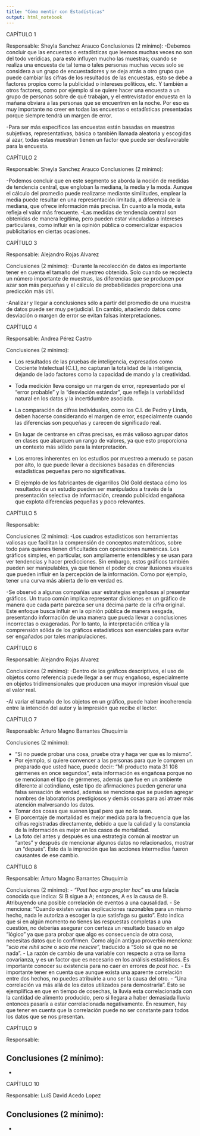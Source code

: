 ```yaml
---
title: "Cómo mentir con Estadísticas"
output: html_notebook
---
```


CAPÍTULO 1

Responsable: Sheyla Sanchez Arauco
Conclusiones (2 mínimo):
-Debemos concluir que las encuestas o estadísticas que leemos muchas veces no son del todo verídicas, para esto influyen mucho las muestras; cuando se realiza una encuesta de tal tema o tales personas muchas veces solo se considera a un grupo de encuestadores y se deja atrás a otro grupo que puede cambiar las cifras de los resultados de las encuestas, esto se debe a factores propios como la publicidad o intereses políticos, etc. Y también a otros factores, como por ejemplo si se quiere hacer una encuesta a un grupo de personas sobre de qué trabajan, y el entrevistador encuesta en la mañana obviara a las personas que se encuentren en la noche. Por eso es muy importante no creer en todas las encuestas o estadísticas presentadas porque siempre tendrá un margen de error.

-Para ser más específicos las encuestas están basadas en muestras subjetivas, representativas, básica o también llamada aleatoria y escogidas al azar, todas estas muestran tienen un factor que puede ser desfavorable para la encuesta. 



CAPÍTULO 2

Responsable: Sheyla Sanchez Arauco
Conclusiones (2 mínimo):

-Podemos concluir que en este segmento se aborda la noción de medidas de tendencia central, que engloban la mediana, la media y la moda. Aunque el cálculo del promedio puede realizarse mediante similitudes, emplear la media puede resultar en una representación limitada, a diferencia de la mediana, que ofrece información más precisa. En cuanto a la moda, esta refleja el valor más frecuente.
-Las medidas de tendencia central son obtenidas de manera legítima, pero pueden estar vinculadas a intereses particulares, como influir en la opinión pública o comercializar espacios publicitarios en ciertas ocasiones.




CAPÍTULO 3

Responsable: Alejandro Rojas Alvarez

Conclusiones (2 mínimo):
-Durante la recolección de datos es importante tener en cuenta el tamaño del muestreo obtenido. Solo cuando se recolecta un número importante de muestras, las diferencias que se producen por azar son más pequeñas y el cálculo de probabilidades proporciona una predicción más útil.

-Analizar y llegar a conclusiones sólo a partir del promedio de una muestra de datos puede ser muy perjudicial. En cambio, añadiendo datos como desviación o margen de error se evitan falsas interpretaciones.




CAPÍTULO 4

Responsable: Andrea Pérez Castro

Conclusiones (2 mínimo):

- Los resultados de las pruebas de inteligencia, expresados como Cociente Intelectual (C.I.), no capturan la totalidad de la inteligencia, dejando de lado factores como la capacidad de mando y la creatividad.

- Toda medición lleva consigo un margen de error, representado por el "error probable" y la "desviación estándar", que refleja la variabilidad natural en los datos y la incertidumbre asociada.

- La comparación de cifras individuales, como los C.I. de Pedro y Linda, deben hacerse considerando el margen de error, especialmente cuando las diferencias son pequeñas y carecen de significado real.

- En lugar de centrarse en cifras precisas, es más valioso agrupar datos en clases que abarquen un rango de valores, ya que esto proporciona un contexto más sólido para la interpretación.

- Los errores inherentes en los estudios por muestreo a menudo se pasan por alto, lo que puede llevar a decisiones basadas en diferencias estadísticas pequeñas pero no significativas.

- El ejemplo de los fabricantes de cigarrillos Old Gold destaca cómo los resultados de un estudio pueden ser manipulados a través de la presentación selectiva de información, creando publicidad engañosa que explota diferencias pequeñas y poco relevantes.



CAPÍTULO 5

Responsable: 

Conclusiones (2 mínimo):
-Los cuadros estadísticos son herramientas valiosas que facilitan la comprensión de conceptos matemáticos, sobre todo para quienes tienen dificultades con operaciones numéricas. Los gráficos simples, en particular, son ampliamente entendibles y se usan para ver tendencias y hacer predicciones. Sin embargo, estos gráficos también pueden ser manipulables, ya que tienen el poder de crear ilusiones visuales que pueden influir en la percepción de la información. Como por ejemplo, tener una curva más abierta de lo en verdad es.

-Se observó a algunas compañías usar estrategias engañosas al presentar gráficos. Un truco común implica representar divisiones en un gráfico de manera que cada parte parezca ser una décima parte de la cifra original. Este enfoque busca influir en la opinión pública de manera sesgada, presentando información de una manera que pueda llevar a conclusiones incorrectas o exageradas. Por lo tanto, la interpretación crítica y la comprensión sólida de los gráficos estadísticos son esenciales para evitar ser engañados por tales manipulaciones.




CAPÍTULO 6

Responsable: Alejandro Rojas Alvarez

Conclusiones (2 mínimo):
-Dentro de los gráficos descriptivos, el uso de objetos como referencia puede llegar a ser muy engañoso, especialmente en objetos tridimensionales que producen una mayor impresión visual que el valor real.  

-Al variar el tamaño de los objetos en un gráfico, puede haber incoherencia entre la intención del autor y la impresión que recibe el lector.




CAPÍTULO 7

Responsable: Arturo Magno Barrantes Chuquimia

Conclusiones (2 mínimo):

- "Si no puede probar una cosa, pruebe otra y haga ver que es lo mismo".
- Por ejemplo, si quiere convencer a las personas para que le compren un preparado que usted hace, puede decir: “Mi producto mata 31 108 gérmenes en once segundos”, esta información es engañosa porque no se mencionan el tipo de gérmenes, además que fue en un ambiente diferente al cotindiano, este tipo de afirmaciones pueden generar una falsa sensación de verdad, además se menciona que se pueden agregar nombres de laboratorios prestigiosos y demás cosas para así atraer más atención malversando los datos.
- Tomar dos cosas que suenen igual pero que no lo sean.
- El porcentaje de mortalidad es mejor medida para la frecuencia que las cifras registradas directamente, debido a que la calidad y la constancia de la información es mejor en los casos de mortalidad.
- La foto del antes y después es una estrategia común al mostrar un “antes” y después de mencionar algunos datos no relacionados, mostrar un “depués”. Esto da la impreción que las acciones intermedias fueron causantes de ese cambio.


CAPÍTULO 8

Responsable: Arturo Magno Barrantes Chuquimia

Conclusiones (2 mínimo):
- *“Post hoc ergo propter hoc”* es una falacia conocida que indica: Si B sigue a A; entonces, A es la causa de B. Atribuyendo una posible correlación de eventos a una causalidad.
- Se menciona: “Cuando existen varias explicaciones razonables para un mismo hecho, nada le autoriza a escoger la que satisfaga su gusto”. Esto indica que si en algún momento no tienes las respuestas completas a una cuestión, no deberías asegurar con certeza un resultado basado en algo “lógico” ya que para probar que algo es consecuencia de otra cosa, necesitas datos que lo confirmen. Como algún antiguo proverbio menciona: “*scio me nihil scire* o *scio me nescire”,* traducido a “Solo sé que no sé nada”.
- La razón de cambio de una variable con respecto a otra se llama covarianza, y es un factor que es necesario en los análisis estadísticos. Es importante conocer su existencia para no caer en errores de *post hoc.*
- Es importante tener en cuenta que aunque exista una aparente correlación entre dos hechos, no puedes atribuirle a uno ser la causa del otro.
- “Una correlación va más allá de los datos utilizados para demostrarla”. Esto se ejemplifica en que en tiempo de cosechas, la lluvia esta correlacionada con la cantidad de alimento producido, pero si llegara a haber demasiada lluvia entonces pasaría a estar correlacionada negativamente. En resumen, hay que tener en cuenta que la correlación puede no ser constante para todos los datos que se nos presentan.



CAPÍTULO 9

Responsable: 

Conclusiones (2 mínimo):
-
-



CAPÍTULO 10

Responsable: LuiS David Acedo Lopez

Conclusiones (2 mínimo):
-
-